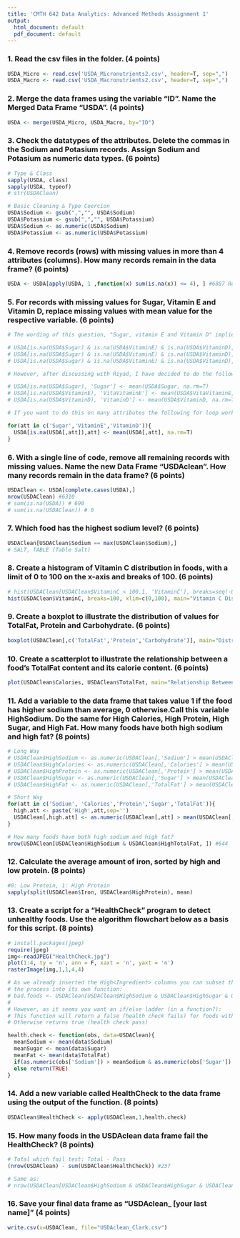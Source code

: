 ```yaml
---
title: 'CMTH 642 Data Analytics: Advanced Methods Assignment 1'
output:
  html_document: default
  pdf_document: default
---
```


### 1. Read the csv files in the folder. (4 points)
```r
USDA_Micro <- read.csv('USDA_Micronutrients2.csv', header=T, sep=",")
USDA_Macro <- read.csv('USDA_Macronutrients2.csv', header=T, sep=",")
```

### 2. Merge the data frames using the variable "ID". Name the Merged Data Frame "USDA". (4 points)
```r
USDA <- merge(USDA_Micro, USDA_Macro, by="ID")
```

### 3. Check the datatypes of the attributes. Delete the commas in the Sodium and Potasium records. Assign Sodium and Potasium as numeric data types. (6 points)
```r
# Type & Class
sapply(USDA, class)
sapply(USDA, typeof)
# str(USDAClean)

# Basic Cleaning & Type Coercion
USDA$Sodium <- gsub(",","", USDA$Sodium)
USDA$Potassium <- gsub(",","", USDA$Potassium)
USDA$Sodium <- as.numeric(USDA$Sodium)
USDA$Potassium <- as.numeric(USDA$Potassium)
```

### 4. Remove records (rows) with missing values in more than 4 attributes (columns). How many records remain in the data frame? (6 points)
```r
USDA <- USDA[apply(USDA, 1 ,function(x) sum(is.na(x)) <= 4), ] #6887 Records remain
```

### 5. For records with missing values for Sugar, Vitamin E and Vitamin D, replace missing values with mean value for the respective variable. (6 points)
```r
# The wording of this question, "Sugar, vitamin E and Vitamin D" implies the following:

# USDA[is.na(USDA$Sugar) & is.na(USDA$VitaminE) & is.na(USDA$VitaminD), 'Sugar'] <- mean(USDA$Sugar, na.rm=T)
# USDA[is.na(USDA$Sugar) & is.na(USDA$VitaminE) & is.na(USDA$VitaminD), 'VitaminD'] <- mean(USDA$VitaminD, na.rm=T)
# USDA[is.na(USDA$Sugar) & is.na(USDA$VitaminE) & is.na(USDA$VitaminD), 'VitaminE'] <- mean(USDA$VitaminE, na.rm=T)

# However, after discussing with Riyad, I have decided to do the following (which makes a bit more sense):

# USDA[is.na(USDA$Sugar), 'Sugar'] <- mean(USDA$Sugar, na.rm=T)
# USDA[is.na(USDA$VitaminE), 'VitaVitaminE'] <- mean(USDA$VitaVitaminE, na.rm=T)
# USDA[is.na(USDA$VitaminD), 'VitaminD'] <- mean(USDA$VitaminD, na.rm=T)

# If you want to do this on many attributes the following for loop works pretty slick:

for(att in c('Sugar','VitaminE','VitaminD')){
  USDA[is.na(USDA[,att]),att] <- mean(USDA[,att], na.rm=T)
}
```

### 6. With a single line of code, remove all remaining records with missing values. Name the new Data Frame "USDAclean". How many records remain in the data frame? (6 points)
```r
USDAClean <- USDA[complete.cases(USDA),]
nrow(USDAClean) #6310
# sum(is.na(USDA)) # 690
# sum(is.na(USDAClean)) # 0
```


### 7. Which food has the highest sodium level? (6 points)
```r
USDAClean[USDAClean$Sodium == max(USDAClean$Sodium),]
# SALT, TABLE (Table Salt)
```

### 8. Create a histogram of Vitamin C distribution in foods, with a limit of 0 to 100 on the x-axis and breaks of 100. (6 points)
```r
# hist(USDAClean[USDAClean$VitaminC < 100.1, 'VitaminC'], breaks=seq(-0.1,100.1,by=0.1), xlim=c(0,100), freq=T)
hist(USDAClean$VitaminC, breaks=100, xlim=c(0,100), main="Vitamin C Distribution in Foods", xlab="Vitamin C")
```

### 9. Create a boxplot to illustrate the distribution of values for TotalFat, Protein and Carbohydrate. (6 points)
```r
boxplot(USDAClean[,c('TotalFat','Protein','Carbohydrate')], main="Distribution of TotalFat, Protein & Carbohydrate", xlab="Values", ylab="Distribution")
```

### 10. Create a scatterplot to illustrate the relationship between a food's TotalFat content and its calorie content. (6 points)
```r
plot(USDAClean$Calories, USDAClean$TotalFat, main="Relationship Between Foods' TotalFat & Calorie Content", xlab="Calories", ylab="Total Fat")
```

### 11. Add a variable to the data frame that takes value 1 if the food has higher sodium than average, 0 otherwise.Call this variable HighSodium. Do the same for High Calories, High Protein, High Sugar, and High Fat. How many foods have both high sodium and high fat? (8 points)
```r
# Long Way
# USDAClean$HighSodium <- as.numeric(USDAClean[,'Sodium'] > mean(USDAClean$Sodium))
# USDAClean$HighCalories <- as.numeric(USDAClean[,'Calories'] > mean(USDAClean$Calories))
# USDAClean$HighProtein <- as.numeric(USDAClean[,'Protein'] > mean(USDAClean$Protein))
# USDAClean$HighSugar <- as.numeric(USDAClean[,'Sugar'] > mean(USDAClean$Sugar))
# USDAClean$HighFat <- as.numeric(USDAClean[,'TotalFat'] > mean(USDAClean$TotalFat))

# Short Way
for(att in c('Sodium', 'Calories','Protein','Sugar','TotalFat')){
  high.att <- paste('High',att,sep='')
  USDAClean[,high.att] <- as.numeric(USDAClean[,att] > mean(USDAClean[,att]))
}

# How many foods have both high sodium and high fat?
nrow(USDAClean[USDAClean$HighSodium & USDAClean$HighTotalFat, ]) #644
```

### 12. Calculate the average amount of iron, sorted by high and low protein. (8 points)
```r
#0: Low Protein, 1: High Protein
sapply(split(USDAClean$Iron, USDAClean$HighProtein), mean)
```

### 13. Create a script for a "HealthCheck" program to detect unhealthy foods. Use the algorithm flowchart below as a basis for this script. (8 points)
```r
# install.packages(jpeg)
require(jpeg)
img<-readJPEG("HealthCheck.jpg")
plot(1:4, ty = 'n', ann = F, xaxt = 'n', yaxt = 'n')
rasterImage(img,1,1,4,4)
```
```r
# As we already inserted the High<Ingredient> columns you can subset the dataframe without abstracting 
# the process into its own function:
# bad.foods <- USDAClean[USDAClean$HighSodium & USDAClean$HighSugar & USDAClean$HighFat,]
# 
# However, as it seems you want an if/else ladder (in a function?):
# This function will return a false (health check fails) for foods with higher than average sodium, sugar and fat.
# Otherwise returns true (health check pass)

health.check <- function(obs, data=USDAClean){
  meanSodium <- mean(data$Sodium)
  meanSugar <- mean(data$Sugar)
  meanFat <- mean(data$TotalFat)
  if(as.numeric(obs['Sodium']) > meanSodium & as.numeric(obs['Sugar']) > meanSugar & as.numeric(obs['TotalFat']) > meanFat) return(FALSE)
  else return(TRUE)
}
```

### 14. Add a new variable called HealthCheck to the data frame using the output of the function. (8 points)
```r
USDAClean$HealthCheck <- apply(USDAClean,1,health.check)
```

### 15. How many foods in the USDAclean data frame fail the HealthCheck? (8 points)
```r
# Total which fail test: Total - Pass
(nrow(USDAClean) - sum(USDAClean$HealthCheck)) #237

# Same as:
# nrow(USDAClean[USDAClean$HighSodium & USDAClean$HighSugar & USDAClean$HighTotalFat,]) #237
```

### 16. Save your final data frame as "USDAclean_ [your last name]" (4 points)
```r
write.csv(x=USDAClean, file="USDAclean_Clark.csv")
```


